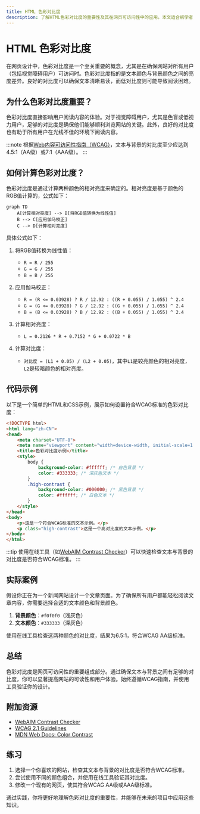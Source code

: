 ```yaml
---
title: HTML 色彩对比度
description: 了解HTML色彩对比度的重要性及其在网页可访问性中的应用。本文适合初学者，包含代码示例、实际案例和总结。
---
```


# HTML 色彩对比度

在网页设计中，色彩对比度是一个至关重要的概念，尤其是在确保网站对所有用户（包括视觉障碍用户）可访问时。色彩对比度指的是文本颜色与背景颜色之间的亮度差异。良好的对比度可以确保文本清晰易读，而低对比度则可能导致阅读困难。

## 为什么色彩对比度重要？

色彩对比度直接影响用户阅读内容的体验。对于视觉障碍用户，尤其是色盲或低视力用户，足够的对比度是确保他们能够顺利浏览网站的关键。此外，良好的对比度也有助于所有用户在光线不佳的环境下阅读内容。

:::note
根据[Web内容可访问性指南（WCAG）](https://www.w3.org/WAI/standards-guidelines/wcag/)，文本与背景的对比度至少应达到4.5:1（AA级）或7:1（AAA级）。
:::

## 如何计算色彩对比度？

色彩对比度是通过计算两种颜色的相对亮度来确定的。相对亮度是基于颜色的RGB值计算的，公式如下：

```mermaid
graph TD
    A[计算相对亮度] --> B[将RGB值转换为线性值]
    B --> C[应用伽马校正]
    C --> D[计算相对亮度]
```

具体公式如下：

1. 将RGB值转换为线性值：
   - `R = R / 255`
   - `G = G / 255`
   - `B = B / 255`

2. 应用伽马校正：
   - `R = (R <= 0.03928) ? R / 12.92 : ((R + 0.055) / 1.055) ^ 2.4`
   - `G = (G <= 0.03928) ? G / 12.92 : ((G + 0.055) / 1.055) ^ 2.4`
   - `B = (B <= 0.03928) ? B / 12.92 : ((B + 0.055) / 1.055) ^ 2.4`

3. 计算相对亮度：
   - `L = 0.2126 * R + 0.7152 * G + 0.0722 * B`

4. 计算对比度：
   - `对比度 = (L1 + 0.05) / (L2 + 0.05)`，其中`L1`是较亮颜色的相对亮度，`L2`是较暗颜色的相对亮度。

## 代码示例

以下是一个简单的HTML和CSS示例，展示如何设置符合WCAG标准的色彩对比度：

```html
<!DOCTYPE html>
<html lang="zh-CN">
<head>
    <meta charset="UTF-8">
    <meta name="viewport" content="width=device-width, initial-scale=1.0">
    <title>色彩对比度示例</title>
    <style>
        body {
            background-color: #ffffff; /* 白色背景 */
            color: #333333; /* 深灰色文本 */
        }
        .high-contrast {
            background-color: #000000; /* 黑色背景 */
            color: #ffffff; /* 白色文本 */
        }
    </style>
</head>
<body>
    <p>这是一个符合WCAG标准的文本示例。</p>
    <p class="high-contrast">这是一个高对比度的文本示例。</p>
</body>
</html>
```

:::tip
使用在线工具（如[WebAIM Contrast Checker](https://webaim.org/resources/contrastchecker/)）可以快速检查文本与背景的对比度是否符合WCAG标准。
:::

## 实际案例

假设你正在为一个新闻网站设计一个文章页面。为了确保所有用户都能轻松阅读文章内容，你需要选择合适的文本颜色和背景颜色。

1. **背景颜色**：`#f0f0f0`（浅灰色）
2. **文本颜色**：`#333333`（深灰色）

使用在线工具检查这两种颜色的对比度，结果为6.5:1，符合WCAG AA级标准。

## 总结

色彩对比度是网页可访问性的重要组成部分。通过确保文本与背景之间有足够的对比度，你可以显著提高网站的可读性和用户体验。始终遵循WCAG指南，并使用工具验证你的设计。

## 附加资源

- [WebAIM Contrast Checker](https://webaim.org/resources/contrastchecker/)
- [WCAG 2.1 Guidelines](https://www.w3.org/TR/WCAG21/)
- [MDN Web Docs: Color Contrast](https://developer.mozilla.org/en-US/docs/Web/Accessibility/Understanding_WCAG/Perceivable/Color_contrast)

## 练习

1. 选择一个你喜欢的网站，检查其文本与背景的对比度是否符合WCAG标准。
2. 尝试使用不同的颜色组合，并使用在线工具验证其对比度。
3. 修改一个现有的网页，使其符合WCAG AA级或AAA级标准。

通过实践，你将更好地理解色彩对比度的重要性，并能够在未来的项目中应用这些知识。